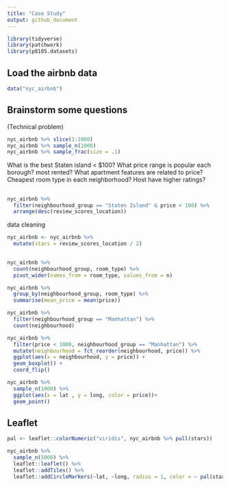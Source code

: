 ```yaml
---
title: "Case Study"
output: github_document
---
```


```r
library(tidyverse)
library(patchwork)
library(p8105.datasets)
```

## Load the airbnb data

```r
data("nyc_airbnb")
```

## Brainstorm some questions
(Technical problem)
```r
nyc_airbnb %>% slice(1:1000)
nyc_airbnb %>% sample_n(1000)
nyc_airbnb %>% sample_frac(size = .1)
```
What is the best Staten island < $100?
What price range is popular each borough? most rented?
What apartment features are related to price?
Cheapest room type in each neighborhood?
Host have higher ratings?

##

```r
nyc_airbnb %>% 
  filter(neighbourhood_group == "Staten Island" & price < 100) %>%
  arrange(desc(review_scores_location))
```
data cleaning
```r
nyc_airbnb <- nyc_airbnb %>%
  mutate(stars = review_scores_location / 2)
  
```
```r
nyc_airbnb %>% 
  count(neighbourhood_group, room_type) %>% 
  pivot_wider(names_from = room_type, values_from = n)
```
```r
nyc_airbnb %>% 
  group_by(neighbourhood_group, room_type) %>% 
  summarise(mean_price = mean(price))
```
```r
nyc_airbnb %>% 
  filter(neighbourhood_group == "Manhattan") %>% 
  count(neighbourhood)

nyc_airbnb %>% 
  filter(price < 1000, neighbourhood_group == "Manhattan") %>% 
  mutate(neighbourhood = fct_reorder(neighbourhood, price)) %>% 
  ggplot(aes(x = neighbourhood, y = price)) + 
  geom_boxplot() +
  coord_flip()
```
```r
nyc_airbnb %>% 
  sample_n(1000) %>% 
  ggplot(aes(x = lat , y = long, color = price))+
  geom_point()
```
## Leaflet
```r
pal <- leaflet::colorNumeric("viridis", nyc_airbnb %>% pull(stars))

nyc_airbnb %>% 
  sample_n(5000) %>% 
  leaflet::leaflet() %>% 
  leaflet::addTiles() %>% 
  leaflet::addCircleMarkers(~lat, ~long, radius = 1, color = ~ pal(stars))
```


